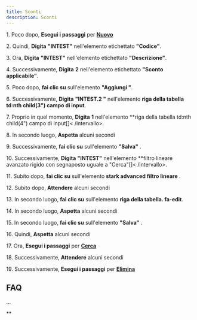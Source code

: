 ```yaml
---
title: Sconti
description: Sconti
---
```

1\. Poco dopo, **Esegui i passaggi** per **[Nuovo](Nuovo)**  
  
2\. Quindi, **Digita** **"INTEST"** nell'elemento etichettato **"Codice"**.  
  
3\. Ora, **Digita** **"INTEST"** nell'elemento etichettato **"Descrizione"**.  
  
4\. Successivamente, **Digita** **2** nell'elemento etichettato **"Sconto applicabile"**.  
  
5\. Poco dopo, **fai clic su** sull'elemento **"Aggiungi "**.  
  
6\. Successivamente, **Digita** **"INTEST.2 "** nell'elemento **riga della tabella td:nth child(3") campo di input**.  
  
7\. Proprio in quel momento, **Digita** **1** nell'elemento **riga della tabella td:nth child(4") campo di input\[\]< /intervallo>.  
  
8\. In secondo luogo, **Aspetta** alcuni secondi  
  
9\. Successivamente, **fai clic su** sull'elemento **"Salva"** .  
  
10\. Successivamente, **Digita** **"INTEST"** nell'elemento **filtro lineare avanzato rigido con segnaposto uguale a "Cerca"\[\]< /intervallo>.  
  
11\. Subito dopo, **fai clic su** sull'elemento **stark advanced filtro lineare** .  
  
12\. Subito dopo, **Attendere** alcuni secondi  
  
13\. In secondo luogo, **fai clic su** sull'elemento **riga della tabella. fa-edit**.  
  
14\. In secondo luogo, **Aspetta** alcuni secondi  
  
15\. In secondo luogo, **fai clic su** sull'elemento **"Salva"** .  
  
16\. Quindi, **Aspetta** alcuni secondi  
  
17\. Ora, **Esegui i passaggi** per **[Cerca](Cerca)**  
  
18\. Successivamente, **Attendere** alcuni secondi  
  
19\. Successivamente, **Esegui i passaggi** per **[Elimina](Elimina)**  

FAQ
---

...

**